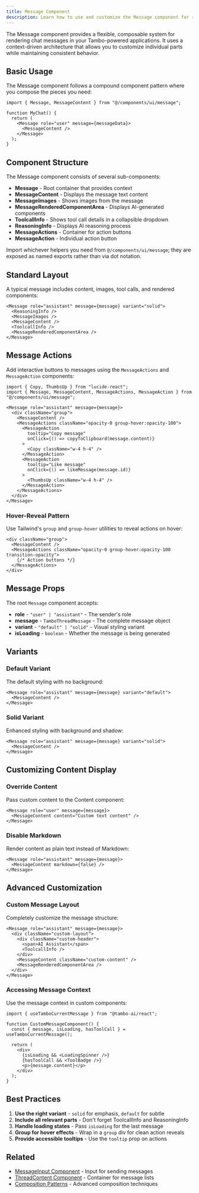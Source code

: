```yaml
---
title: Message Component
description: Learn how to use and customize the Message component for rendering chat messages
---
```


The Message component provides a flexible, composable system for rendering chat messages in your Tambo-powered applications. It uses a context-driven architecture that allows you to customize individual parts while maintaining consistent behavior.

## Basic Usage

The Message component follows a compound component pattern where you compose the pieces you need:

```tsx
import { Message, MessageContent } from "@/components/ui/message";

function MyChat() {
  return (
    <Message role="user" message={messageData}>
      <MessageContent />
    </Message>
  );
}
```

## Component Structure

The Message component consists of several sub-components:

- **Message** - Root container that provides context
- **MessageContent** - Displays the message text content
- **MessageImages** - Shows images from the message
- **MessageRenderedComponentArea** - Displays AI-generated components
- **ToolcallInfo** - Shows tool call details in a collapsible dropdown
- **ReasoningInfo** - Displays AI reasoning process
- **MessageActions** - Container for action buttons
- **MessageAction** - Individual action button

Import whichever helpers you need from `@/components/ui/message`; they are exposed as named exports rather than via dot notation.

## Standard Layout

A typical message includes content, images, tool calls, and rendered components:

```tsx
<Message role="assistant" message={message} variant="solid">
  <ReasoningInfo />
  <MessageImages />
  <MessageContent />
  <ToolcallInfo />
  <MessageRenderedComponentArea />
</Message>
```

## Message Actions

Add interactive buttons to messages using the `MessageActions` and `MessageAction` components:

```tsx
import { Copy, ThumbsUp } from "lucide-react";
import { Message, MessageContent, MessageActions, MessageAction } from "@/components/ui/message";

<Message role="assistant" message={message}>
  <div className="group">
    <MessageContent />
    <MessageActions className="opacity-0 group-hover:opacity-100">
      <MessageAction
        tooltip="Copy message"
        onClick={() => copyToClipboard(message.content)}
      >
        <Copy className="w-4 h-4" />
      </MessageAction>
      <MessageAction
        tooltip="Like message"
        onClick={() => likeMessage(message.id)}
      >
        <ThumbsUp className="w-4 h-4" />
      </MessageAction>
    </MessageActions>
  </div>
</Message>
```

### Hover-Reveal Pattern

Use Tailwind's `group` and `group-hover` utilities to reveal actions on hover:

```tsx
<div className="group">
  <MessageContent />
  <MessageActions className="opacity-0 group-hover:opacity-100 transition-opacity">
    {/* Action buttons */}
  </MessageActions>
</div>
```

## Message Props

The root `Message` component accepts:

- **role** - `"user" | "assistant"` - The sender's role
- **message** - `TamboThreadMessage` - The complete message object
- **variant** - `"default" | "solid"` - Visual styling variant
- **isLoading** - `boolean` - Whether the message is being generated

## Variants

### Default Variant

The default styling with no background:

```tsx
<Message role="assistant" message={message} variant="default">
  <MessageContent />
</Message>
```

### Solid Variant

Enhanced styling with background and shadow:

```tsx
<Message role="assistant" message={message} variant="solid">
  <MessageContent />
</Message>
```

## Customizing Content Display

### Override Content

Pass custom content to the Content component:

```tsx
<Message role="user" message={message}>
  <MessageContent content="Custom text content" />
</Message>
```

### Disable Markdown

Render content as plain text instead of Markdown:

```tsx
<Message role="assistant" message={message}>
  <MessageContent markdown={false} />
</Message>
```

## Advanced Customization

### Custom Message Layout

Completely customize the message structure:

```tsx
<Message role="assistant" message={message}>
  <div className="custom-layout">
    <div className="custom-header">
      <span>AI Assistant</span>
      <ToolcallInfo />
    </div>
    <MessageContent className="custom-content" />
    <MessageRenderedComponentArea />
  </div>
</Message>
```

### Accessing Message Context

Use the message context in custom components:

```tsx
import { useTamboCurrentMessage } from "@tambo-ai/react";

function CustomMessageComponent() {
  const { message, isLoading, hasToolCall } = useTamboCurrentMessage();

  return (
    <div>
      {isLoading && <LoadingSpinner />}
      {hasToolCall && <ToolBadge />}
      <p>{message.content}</p>
    </div>
  );
}
```

## Best Practices

1. **Use the right variant** - `solid` for emphasis, `default` for subtle
2. **Include all relevant parts** - Don't forget ToolcallInfo and ReasoningInfo
3. **Handle loading states** - Pass `isLoading` for the last message
4. **Group for hover effects** - Wrap in a `group` div for clean action reveals
5. **Provide accessible tooltips** - Use the `tooltip` prop on actions

## Related

- [MessageInput Component](/docs/concepts/components/ui-components/message-input) - Input for sending messages
- [ThreadContent Component](/docs/concepts/components/ui-components/thread-content) - Container for message lists
- [Composition Patterns](/docs/concepts/components/composition-patterns) - Advanced composition techniques
